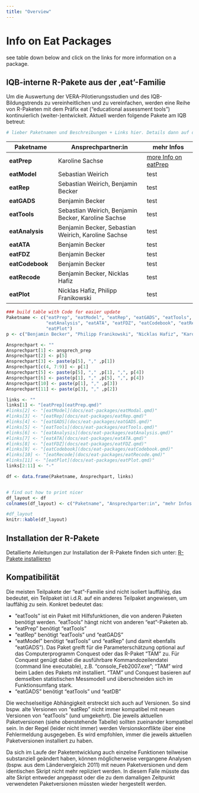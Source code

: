 ```yaml
---
title: "Overview"
---
```


# Info on Eat Packages

see table down below and click on the links for more information on a package.

## IQB-interne R-Pakete aus der ‚eat'-Familie

Um die Auswertung der VERA-Pilotierungsstudien und des IQB-Bildungstrends zu vereinheitlichen und zu vereinfachen, werden eine Reihe von R-Paketen mit dem Präfix eat ("educational assessment tools") kontinuierlich (weiter-)entwickelt. Aktuell werden folgende Pakete am IQB betreut:

```r
# lieber Paketnamen und Beschreibungen + Links hier. Details dann auf den einzelnen Seiten.
```

| Paketname       | Ansprechpartner:in                                  | mehr Infos                          |
|-------------------|-----------------------------------|-------------------|
| **eatPrep**     | Karoline Sachse                                     | [more Info on eatPrep](eatPrep.qmd) |
| **eatModel**    | Sebastian Weirich                                   | test                                |
| **eatRep**      | Sebastian Weirich, Benjamin Becker                  | test                                |
| **eatGADS**     | Benjamin Becker                                     | test                                |
| **eatTools**    | Sebastian Weirich, Benjamin Becker, Karoline Sachse | test                                |
| **eatAnalysis** | Benjamin Becker, Sebastian Weirich, Karoline Sachse | test                                |
| **eatATA**      | Benjamin Becker                                     | test                                |
| **eatFDZ**      | Benjamin Becker                                     | test                                |
| **eatCodebook** | Benjamin Becker                                     | test                                |
| **eatRecode**   | Benjamin Becker, Nicklas Hafiz                      | test                                |
| **eatPlot**     | Nicklas Hafiz, Philipp Franikowski                  | test                                |

```r
### build table with Code for easier update
Paketname <- c("eatPrep", "eatModel", "eatRep", "eatGADS", "eatTools", 
               "eatAnalysis", "eatATA", "eatFDZ", "eatCodebook", "eatRecode", 
               "eatPlot")
p <- c("Benjamin Becker", "Philipp Franikowski", "Nicklas Hafiz", "Karoline Sachse", "Sebastian Weirich")

Ansprechpart <- ""
Ansprechpart[1] <- ansprech_prep
Ansprechpart[2] <- p[5]
Ansprechpart[3] <- paste(p[5], "," ,p[1])
Ansprechpart[c(4, 7:9)] <- p[1]
Ansprechpart[5] <- paste(p[5], "," ,p[1], ",", p[4])
Ansprechpart[6] <- paste(p[1], "," ,p[5], ",", p[4])
Ansprechpart[10] <- paste(p[1], "," ,p[3])
Ansprechpart[11] <- paste(p[3], "," ,p[2])

links <- ""
links[1] <- "[eatPrep](eatPrep.qmd)"
#links[2] <- "[eatModel](docs/eat-packages/eatModal.qmd)"
#links[3] <- "[eatRep](docs/eat-packages/eatRep.qmd)"
#links[4] <- "[eatGADS](docs/eat-packages/eatGADS.qmd)"
#links[5] <- "[eatTools](docs/eat-packages/eatTools.qmd)"
#links[6] <- "[eatAnalysis](docs/eat-packages/eatAnalysis.qmd)"
#links[7] <- "[eatATA](docs/eat-packages/eatATA.qmd)"
#links[8] <- "[eatFDZ](docs/eat-packages/eatFDZ.qmd)"
#links[9] <- "[eatCodebook](docs/eat-packages/eatCodebook.qmd)"
#links[10] <- "[eatRecode](docs/eat-packages/eatRecode.qmd)"
#links[11] <- "[eatPlot](docs/eat-packages/eatPlot.qmd)"
links[2:11] <- "-"

df <- data.frame(Paketname, Ansprechpart, links)


# find out how to print nicer
df_layout <- df
colnames(df_layout) <- c("Paketname", "Ansprechparter:in", "mehr Infos zum Paket")

#df_layout
knitr::kable(df_layout)
```

## Installation der R-Pakete

Detallierte Anleitungen zur Installation der R-Pakete finden sich unter: [R-Pakete installieren](http://iqbstaff.pbworks.com/w/page/138429033/R-Pakete%20Installieren)

## Kompatibilität

Die meisten Teilpakete der "eat"-Familie sind nicht isoliert lauffähig, das bedeutet, ein Teilpaket ist i.d.R. auf ein anderes Teilpaket angewiesen, um lauffähig zu sein. Konkret bedeutet das:

-   "eatTools" ist ein Paket mit Hilfsfunktionen, die von anderen Paketen benötigt werden. "eatTools" hängt nicht von anderen "eat"-Paketen ab.
-   "eatPrep" benötigt "eatTools"
-   "eatRep" benötigt "eatTools" und "eatGADS"
-   "eatModel" benötigt "eatTools" und "eatRep" (und damit ebenfalls "eatGADS"). Das Paket greift für die Parameterschätzung optional auf das Computerprogramm Conquest oder das R-Paket "TAM" zu. Für Conquest genügt dabei die ausführbare Kommandozeilendatei (command line executable), z.B. "console_Feb2007.exe"; "TAM" wird beim Laden des Pakets mit installiert. "TAM" und Conquest basieren auf demselben statistischen Messmodell und überschneiden sich im Funktionsumfang stark.
-   "eatGADS" benötigt "eatTools" und "eatDB"

Die wechselseitige Abhängigkeit erstreckt sich auch auf Versionen. So sind bspw. alte Versionen von "eatRep" nicht immer kompatibel mit neuen Versionen von "eatTools" (und umgekehrt). Die jeweils aktuellen Paketversionen (siehe obenstehende Tabelle) sollten zueinander kompatibel sein. In der Regel (leider nicht immer) werden Versionskonflikte über eine Fehlermeldung ausgegeben. Es wird empfohlen, immer die jeweils aktuellen Paketversionen installiert zu haben.

Da sich im Laufe der Paketentwicklung auch einzelne Funktionen teilweise substanziell geändert haben, können möglicherweise vergangene Analysen (bspw. aus dem Ländervergleich 2011) mit neuen Paketversionen und dem identischen Skript nicht mehr repliziert werden. In diesem Falle müsste das alte Skript entweder angepasst oder die zu dem damaligen Zeitpunkt verwendeten Paketversionen müssten wieder hergestellt werden.
